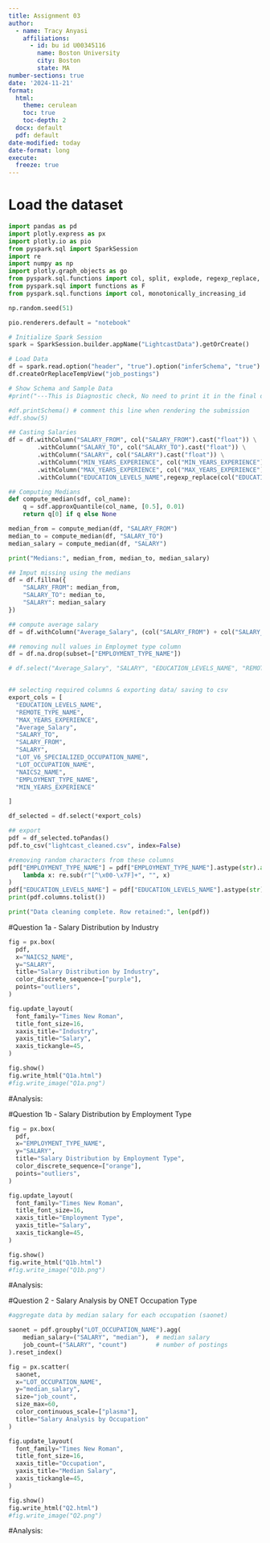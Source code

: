 ```yaml
---
title: Assignment 03
author:
  - name: Tracy Anyasi
    affiliations:
      - id: bu id U00345116
        name: Boston University
        city: Boston
        state: MA
number-sections: true
date: '2024-11-21'
format:
  html:
    theme: cerulean
    toc: true
    toc-depth: 2
  docx: default
  pdf: default
date-modified: today
date-format: long
execute: 
  freeze: true
---
```


# Load the dataset

```python
import pandas as pd
import plotly.express as px
import plotly.io as pio
from pyspark.sql import SparkSession
import re
import numpy as np
import plotly.graph_objects as go
from pyspark.sql.functions import col, split, explode, regexp_replace, transform, when
from pyspark.sql import functions as F
from pyspark.sql.functions import col, monotonically_increasing_id

np.random.seed(51)

pio.renderers.default = "notebook"

# Initialize Spark Session
spark = SparkSession.builder.appName("LightcastData").getOrCreate()

# Load Data
df = spark.read.option("header", "true").option("inferSchema", "true").option("multiLine","true").option("escape", "\"").csv("data/lightcast_job_postings.csv")
df.createOrReplaceTempView("job_postings")

# Show Schema and Sample Data
#print("---This is Diagnostic check, No need to print it in the final doc---")

#df.printSchema() # comment this line when rendering the submission
#df.show(5)


```

```python
## Casting Salaries
df = df.withColumn("SALARY_FROM", col("SALARY_FROM").cast("float")) \
        .withColumn("SALARY_TO", col("SALARY_TO").cast("float")) \
        .withColumn("SALARY", col("SALARY").cast("float")) \
        .withColumn("MIN_YEARS_EXPERIENCE", col("MIN_YEARS_EXPERIENCE").cast("float")) \
        .withColumn("MAX_YEARS_EXPERIENCE", col("MAX_YEARS_EXPERIENCE").cast("float")) \
        .withColumn("EDUCATION_LEVELS_NAME",regexp_replace(col("EDUCATION_LEVELS_NAME"), r"[\n\r]", "")) \

## Computing Medians
def compute_median(sdf, col_name):
    q = sdf.approxQuantile(col_name, [0.5], 0.01)
    return q[0] if q else None

median_from = compute_median(df, "SALARY_FROM")
median_to = compute_median(df, "SALARY_TO")
median_salary = compute_median(df, "SALARY")

print("Medians:", median_from, median_to, median_salary)

## Imput missing using the medians
df = df.fillna({
    "SALARY_FROM": median_from,
    "SALARY_TO": median_to,
    "SALARY": median_salary
})

## compute average salary
df = df.withColumn("Average_Salary", (col("SALARY_FROM") + col("SALARY_TO"))/2)

## removing null values in Employmet type column
df = df.na.drop(subset=["EMPLOYMENT_TYPE_NAME"])

# df.select("Average_Salary", "SALARY", "EDUCATION_LEVELS_NAME", "REMOTE_TYPE_NAME", "MAX_YEARS_EXPERIENCE", "LOT_V6_SPECIALIZED_OCCUPATION_NAME").show(5, truncate=False)


## selecting required columns & exporting data/ saving to csv
export_cols = [
  "EDUCATION_LEVELS_NAME",
  "REMOTE_TYPE_NAME",
  "MAX_YEARS_EXPERIENCE",
  "Average_Salary",
  "SALARY_TO",
  "SALARY_FROM",
  "SALARY",
  "LOT_V6_SPECIALIZED_OCCUPATION_NAME",
  "LOT_OCCUPATION_NAME",
  "NAICS2_NAME",
  "EMPLOYMENT_TYPE_NAME",
  "MIN_YEARS_EXPERIENCE"

]

df_selected = df.select(*export_cols)

## export
pdf = df_selected.toPandas()
pdf.to_csv("lightcast_cleaned.csv", index=False)

#removing random characters from these columns
pdf["EMPLOYMENT_TYPE_NAME"] = pdf["EMPLOYMENT_TYPE_NAME"].astype(str).apply(
    lambda x: re.sub(r"[^\x00-\x7F]+", "", x)
)
pdf["EDUCATION_LEVELS_NAME"] = pdf["EDUCATION_LEVELS_NAME"].astype(str).str.replace(r"[\n\r\\\"\[\]]", "", regex=True)
print(pdf.columns.tolist())

print("Data cleaning complete. Row retained:", len(pdf))

```

#Question 1a - Salary Distribution by Industry
```python
fig = px.box(
  pdf,
  x="NAICS2_NAME",
  y="SALARY",
  title="Salary Distribution by Industry",
  color_discrete_sequence=["purple"],
  points="outliers",
)

fig.update_layout(
  font_family="Times New Roman",
  title_font_size=16,
  xaxis_title="Industry",
  yaxis_title="Salary",
  xaxis_tickangle=45,
)

fig.show()
fig.write_html("Q1a.html")
#fig.write_image("Q1a.png")

```
#Analysis: 

#Question 1b - Salary Distribution by Employment Type
```python
fig = px.box(
  pdf,
  x="EMPLOYMENT_TYPE_NAME",
  y="SALARY",
  title="Salary Distribution by Employment Type",
  color_discrete_sequence=["orange"],
  points="outliers",
)

fig.update_layout(
  font_family="Times New Roman",
  title_font_size=16,
  xaxis_title="Employment Type",
  yaxis_title="Salary",
  xaxis_tickangle=45,
)

fig.show()
fig.write_html("Q1b.html")
#fig.write_image("Q1b.png")

```
#Analysis: 

#Question 2 - Salary Analysis by ONET Occupation Type
```python
#aggregate data by median salary for each occupation (saonet)

saonet = pdf.groupby("LOT_OCCUPATION_NAME").agg(
    median_salary=("SALARY", "median"),  # median salary
    job_count=("SALARY", "count")        # number of postings
).reset_index()

fig = px.scatter(
  saonet,
  x="LOT_OCCUPATION_NAME",
  y="median_salary",
  size="job_count",
  size_max=60,
  color_continuous_scale=["plasma"],
  title="Salary Analysis by Occupation"
)

fig.update_layout(
  font_family="Times New Roman",
  title_font_size=16,
  xaxis_title="Occupation",
  yaxis_title="Median Salary",
  xaxis_tickangle=45,
)

fig.show()
fig.write_html("Q2.html")
#fig.write_image("Q2.png")

```
#Analysis: 
